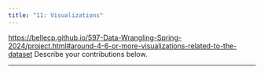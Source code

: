 ```yaml
---
title: "11: Visualizations"
---
```


<https://bellecp.github.io/597-Data-Wrangling-Spring-2024/project.html#around-4-6-or-more-visualizations-related-to-the-dataset>
Describe your contributions below.

* * *
